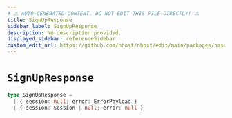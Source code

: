 ```yaml
---
# ⚠️ AUTO-GENERATED CONTENT. DO NOT EDIT THIS FILE DIRECTLY! ⚠️
title: SignUpResponse
sidebar_label: SignUpResponse
description: No description provided.
displayed_sidebar: referenceSidebar
custom_edit_url: https://github.com/nhost/nhost/edit/main/packages/hasura-auth-js/src/utils/types.ts#L34
---
```


# `SignUpResponse`

```ts
type SignUpResponse =
  | { session: null; error: ErrorPayload }
  | { session: Session | null; error: null }
```
